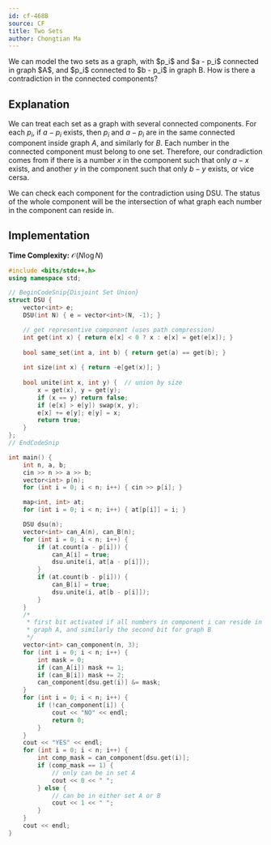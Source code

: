 ```yaml
---
id: cf-468B
source: CF
title: Two Sets
author: Chongtian Ma
---
```


<Spoiler title="Hint 1">
We can model the two sets as a graph, with $p_i$ and $a - p_i$ connected in graph $A$, and $p_i$ connected to $b - p_i$ in graph B.
</Spoiler>

<Spoiler title="Hint 2">
How is there a contradiction in the connected components?
</Spoiler>

## Explanation

We can treat each set as a graph with several connected components. For each $p_i$, if $a - p_i$ exists, then $p_i$ and $a - p_i$ are in the same connected component inside graph $A$, and similarly for $B$. Each number in the connected component must belong to one set. Therefore, our condradiction comes from if there is a number $x$ in the component such that only $a - x$ exists, and another $y$ in the component such that only $b - y$ exists, or vice cersa.

 We can check each component for the contradiction using DSU. The status of the whole component will be the intersection of what graph each number in the component can reside in.

## Implementation

**Time Complexity:** $\mathcal{O}(N\log N)$

<LanguageSection>

<CPPSection>

```cpp
#include <bits/stdc++.h>
using namespace std;

// BeginCodeSnip{Disjoint Set Union}
struct DSU {
	vector<int> e;
	DSU(int N) { e = vector<int>(N, -1); }

	// get representive component (uses path compression)
	int get(int x) { return e[x] < 0 ? x : e[x] = get(e[x]); }
	
	bool same_set(int a, int b) { return get(a) == get(b); }
	
	int size(int x) { return -e[get(x)]; }
	
	bool unite(int x, int y) {  // union by size
		x = get(x), y = get(y);
		if (x == y) return false;
		if (e[x] > e[y]) swap(x, y);
		e[x] += e[y]; e[y] = x;
		return true;
	}
};
// EndCodeSnip

int main() {
	int n, a, b;
	cin >> n >> a >> b;
	vector<int> p(n);
	for (int i = 0; i < n; i++) { cin >> p[i]; }

	map<int, int> at;
	for (int i = 0; i < n; i++) { at[p[i]] = i; }

	DSU dsu(n);
	vector<int> can_A(n), can_B(n);
	for (int i = 0; i < n; i++) {
		if (at.count(a - p[i])) {
			can_A[i] = true;
			dsu.unite(i, at[a - p[i]]);
		}
		if (at.count(b - p[i])) {
			can_B[i] = true;
			dsu.unite(i, at[b - p[i]]);
		}
	}
	/*
	 * first bit activated if all numbers in component i can reside in
	 * graph A, and similarly the second bit for graph B
	 */
	vector<int> can_component(n, 3);
	for (int i = 0; i < n; i++) {
		int mask = 0;
		if (can_A[i]) mask += 1;
		if (can_B[i]) mask += 2;
		can_component[dsu.get(i)] &= mask;
	}
	for (int i = 0; i < n; i++) {
		if (!can_component[i]) {
			cout << "NO" << endl;
			return 0;
		}
	}
	cout << "YES" << endl;
	for (int i = 0; i < n; i++) {
		int comp_mask = can_component[dsu.get(i)];
		if (comp_mask == 1) {
			// only can be in set A
			cout << 0 << " ";
		} else {
			// can be in either set A or B
			cout << 1 << " ";
		}
	}
	cout << endl;
}
```

</CPPSection>

</LanguageSection>
